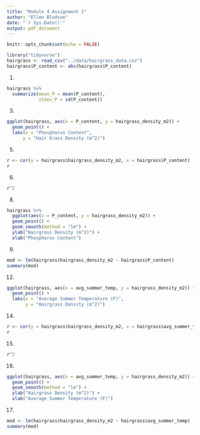```yaml
---
title: "Module 4 Assignment 1"
author: "Ellen Bledsoe"
date: "`r Sys.Date()`"
output: pdf_document
---
```


```r
knitr::opts_chunk$set(echo = FALSE)
```


```r
library("tidyverse")
hairgrass <- read_csv("../data/hairgrass_data.csv")
hairgrass$P_content <- abs(hairgrass$P_content)
```


1.  

```r
hairgrass %>% 
  summarize(mean_P = mean(P_content), 
            stdev_P = sd(P_content))
```


3. 

```r
ggplot(hairgrass, aes(x = P_content, y = hairgrass_density_m2)) +
  geom_point() +
  labs(x = "Phosphorus Content",
      y = "Hair Grass Density (m^2)")
```


5.  

```r
r <- cor(y = hairgrass$hairgrass_density_m2, x = hairgrass$P_content)
r
```

6.  

```r
r^2 
```


8.  

```r
hairgrass %>% 
  ggplot(aes(x = P_content, y = hairgrass_density_m2)) +
  geom_point() +
  geom_smooth(method = "lm") +
  ylab("Hairgrass Density (m^2)") +
  xlab("Phosphorus Content") 
```

9. 

```r
mod <- lm(hairgrass$hairgrass_density_m2 ~ hairgrass$P_content)
summary(mod) 
```



12. 
```r
ggplot(hairgrass, aes(x = avg_summer_temp, y = hairgrass_density_m2)) +
  geom_point() +
  labs(x = "Average Summer Temperature (F)",
       y = "Hairgrass Density (m^2)")
```


14. 

```r
r <- cor(y = hairgrass$hairgrass_density_m2, x = hairgrass$avg_summer_temp)
r
```

15. 

```r
r^2 
```


16. 
```r
ggplot(hairgrass, aes(x = avg_summer_temp, y = hairgrass_density_m2)) +
  geom_point() +
  geom_smooth(method = "lm") +
  ylab("Hairgrass Density (m^2)") +
  xlab("Average Summer Temperature (F)") 
```

17. 

```r
mod <- lm(hairgrass$hairgrass_density_m2 ~ hairgrass$avg_summer_temp)
summary(mod) 
```

